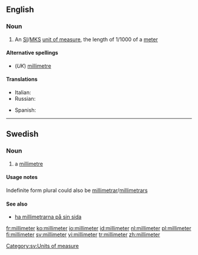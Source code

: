 ==English==

===Noun===
{{en-noun}}

# {{US}} An [[SI#Abbreviation|SI]]/[[MKS]] [[unit of measure]], the length of 1/1000 of a [[meter]]

====Alternative spellings====
*(''UK'') [[millimetre]]

====Translations====
{{trans-top|distance}}
* Italian: {{t+|it|millimetro|m}}
* Russian: {{t-|ru|миллиметр|m|tr=millimétr|sc=Cyrl}}
{{trans-mid}}
* Spanish: {{t+|es|milímetro|m}}
{{trans-bottom}}
----

==Swedish==
===Noun===
{{sv-noun-irreg-c|2=millimetern|3=millimeter|4=millimeterna}}
#a [[millimetre]]

====Usage notes====
Indefinite form plural could also be [[millimetrar]]/[[millimetrars]]

[[Category:sv:Units of measure]]

====See also====
*[[ha millimetrarna på sin sida]]

[[fr:millimeter]]
[[ko:millimeter]]
[[io:millimeter]]
[[id:millimeter]]
[[nl:millimeter]]
[[pl:millimeter]]
[[fi:millimeter]]
[[sv:millimeter]]
[[vi:millimeter]]
[[tr:millimeter]]
[[zh:millimeter]]